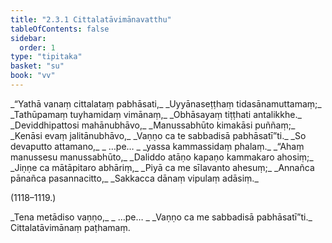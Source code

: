 ```yaml
---
title: "2.3.1 Cittalatāvimānavatthu"
tableOfContents: false
sidebar:
  order: 1
type: "tipitaka"
basket: "su"
book: "vv"
---
```



<DynamicBreadcrumb />

<Division number="1114" book="vv">

<Paragraph number="963" type="verses" book="vv">
_“Yathā vanaṃ cittalataṃ pabhāsati,_  
_Uyyānaseṭṭhaṃ tidasānamuttamaṃ;_  
_Tathūpamaṃ tuyhamidaṃ vimānaṃ,_  
_Obhāsayaṃ tiṭṭhati antalikkhe._  

</Paragraph>

</Division>
<Division number="1115" book="vv">

<Paragraph number="964" type="verses" book="vv">
_Deviddhipattosi mahānubhāvo,_  
_Manussabhūto kimakāsi puññaṃ;_  
_Kenāsi evaṃ jalitānubhāvo,_  
_Vaṇṇo ca te sabbadisā pabhāsatī”ti._  

</Paragraph>

</Division>
<Division number="1116" book="vv">

<Paragraph number="965" type="verses" book="vv">
_So devaputto attamano,_  
_ …pe… _  
_yassa kammassidaṃ phalaṃ._  

</Paragraph>

</Division>
<Division number="1117" book="vv">

<Paragraph number="966" type="verses" book="vv">
_“Ahaṃ manussesu manussabhūto,_  
_Daliddo atāṇo kapaṇo kammakaro ahosiṃ;_  
_Jiṇṇe ca mātāpitaro abhāriṃ,_  
_Piyā ca me sīlavanto ahesuṃ;_  
_Annañca pānañca pasannacitto,_  
_Sakkacca dānaṃ vipulaṃ adāsiṃ._  


(1118–1119.)
</Paragraph>

<Paragraph number="967" type="verses" book="vv">
_Tena metādiso vaṇṇo,_  
_ …pe… _  
_Vaṇṇo ca me sabbadisā pabhāsatī”ti._  


</Paragraph>
</Division>

<Paragraph number="968" type="center" book="vv">
Cittalatāvimānaṃ paṭhamaṃ.
</Paragraph>